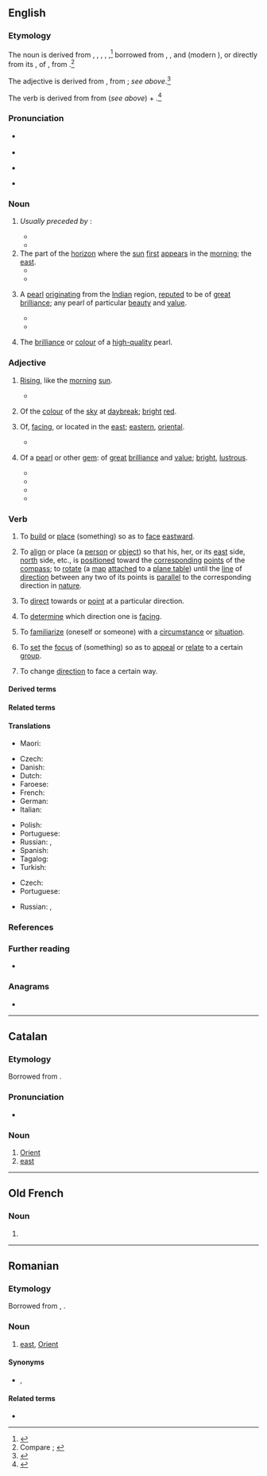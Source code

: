 {{also|Orient}}
==English==
{{was wotd|2019|October|4}}

===Etymology===
{{multiple images
|direction = vertical
|image1 = "Asia Noviter Delineata". Amsterdam, Guglielmus Blaeu, 1635.jpg
|caption1 = A 1635 map of the orient ''(sense 1)'' or [[Asia]] by {{w|Willem Blaeu}}
|image2 = Aci Castello Sicily Italy - Creative Commons by gnuckx - panoramio.jpg
|caption2 = The [[sunrise]] seen in the orient ''(sense 2)'' or [[east]] [[direction]] from {{w|Aci Castello}}, [[Sicily]], [[Italy]]
}}

{{PIE root|en|h₃er}}
The noun is derived from {{inh|en|enm|orient}}, {{m|enm|oriente}}, {{m|enm|oryent}}, {{m|enm|oryente}}, {{m|enm|oryentte|t=the east direction; eastern horizon or sky; eastern regions of the world, Asia, Orient; eastern edge of the world}},<ref>{{R:MED Online|entry=orient(e|pos=n|id=MED30896|accessdate=11 June 2019}}</ref> borrowed from {{bor|en|xno|orient}}, {{m|fro|oriente}}, and {{bor|en|fro|orient|t=east direction; Asia, Orient}} (modern {{cog|fr|orient}}), or directly from its {{glossary|etymon}} {{der|en|la|oriēns|t=the east; daybreak, dawn; sunrise; (''participle'') rising; appearing; originating}}, {{glossary|present}} {{glossary|active}} {{glossary|participle}} of {{m|la|orior|t=to get up, rise; to appear, become visible; to be born, come to exist, originate}}, from {{der|en|ine-pro|*h₃er-|t=to move, stir; to rise, spring}}.<ref>Compare {{R:OED Online|pos=n.'' and ''adj|id=132525|date=September 2004|nodot=yes}}; {{R:Lexico}}</ref>

The adjective is derived from {{inh|en|enm|orient|t=eastern; from Asia or the Orient; brilliant, shining (characteristic of jewels from the Orient)}}, from {{inh|en|enm|orient|pos=noun}}; ''see above''.<ref>{{R:MED Online|pos=adj|id=MED30893|accessdate=11 June 2019}}</ref>

The verb is derived from {{der|en|fr|orienter|t=to orientate; to guide; to set to north}} from {{der|en|fr|orient|pos=noun}} (''see above'') + {{m|fr|-er|pos=''suffix forming infinitives of first-conjugation verbs''}}.<ref>{{R:OED Online|pos=v|id=132526|date=September 2004}}</ref>

===Pronunciation===
* {{a|RP}} {{IPA|en|/ˈɔː.ɹɪ.ənt/}}
* {{audio|en|En-uk-orient.oga|Audio (RP)}}
* {{a|GA}} {{IPA|en|/ˈɔ.ɹi.ənt/|/ˈɒ.ɹɪ-/}}
* {{hyphenation|en|or|i|ent}}

===Noun===
{{en-noun}}

# ''Usually preceded by'' '''{{l|en|the}}''': {{alternative case form of|en|Orient|t=a [[region]] or a [[part#Noun|part]] of the [[world]] to the [[east]] of a certain [[place#Noun|place]]; [[country|countries]] of [[Asia]], the [[East]] (especially [[East Asia]])|nocap=1}} {{defdate|from 14th c.}}
#: {{antonyms|en|occident}}
#* {{quote-book|en|author=William Shakespeare|authorlink=William Shakespeare|chapter=[[w:Henry IV, Part 2|King Henry IV. Part II.]]|title=The Plays of William Shakespeare|location=London|publisher=Printed for [[w:Thomas Longman|T[homas] Longman]] [''et al.'']|year=c. 1596–1599|year_published=1793|volume=IX|section=Act I, induction [prologue]|page=6|pageurl=https://books.google.com/books?id=XJoNAAAAQAAJ&pg=PA6|oclc=848144125|passage=I, from the '''orient''' to the drooping weſt, / Making the wind my poſthorſe, ſtill unfold / The acts commenced on this ball of earth: [...]}}
#* {{quote-book|en|author=Bayard Taylor|authorlink=Bayard Taylor|chapter=Proem Dedicatory. An Epistle from Mount Tmolus.|title=Poems of the Orient|location=Boston, Mass.|publisher={{w|Ticknor and Fields}}|year=1855|section=stanza IV|pages=10–11|pageurl=https://books.google.com/books?id=FgonAAAAMAAJ&pg=PA11|oclc=15110630|passage=I pitch my tent upon the naked sands, / And the tall palm, that plumes the '''orient''' lands, / Can with its beauty satisfy my heart.}}
# The part of the [[horizon]] where the [[sun#Noun|sun]] [[first]] [[appear]]s in the [[morning]]; the [[east]].
#* {{RQ:Shakespeare Sonnets|sonnet=7|url=https://books.google.com/books?id=vF3QMSp6pg4C&pg=PP17|passage=Loe in the '''Orient''' when the gracious light, / Lifts vp his burning head, each vunder eye / Doth homage to his new appearing ſight, [...]}}
#* {{RQ:Tennyson Princess|part=III|page=47|passage=Morn in the white wake of the morning star / Came furrowing all the '''orient''' into gold.}}
# {{lb|en|obsolete}} A [[pearl#Noun|pearl]] [[originate|originating]] from the [[Indian#Adjective|Indian]] region, [[repute#Verb|reputed]] to be of [[great#Adjective|great]] [[brilliance]]; {{lb|en|by extension}} any pearl of particular [[beauty]] and [[value#Noun|value]]. {{defdate|19th c.}}
#* {{quote-book|en|author=James Anthony Froude|authorlink=James Anthony Froude|quotee={{w|Thomas Carlyle}}|chapter={{smallcaps|a.d.}} 1825. {{smallcaps|æt.}} 30.|title=Thomas Carlyle: A History of the First Forty Years of His Life, 1795–1835 [...] Two Volumes in One|series=Harper’s Franklin Square Library|seriesvolume=nos. 245 and 246|location=New York, N.Y.|publisher=[[w:Harper (publisher)|Harper & Brothers]],{{nb...|Franklin Square.}}|year=1825|year_published=1882|volume=I|page=174|pageurl=https://archive.org/details/thomascarlylehis00frouiala/page/n197/mode/1up|oclc=663719806|passage=The chambers of the East are opened in every land, and the sun comes forth to sow the earth with '''orient''' pearl.}}
#* {{RQ:Wilde Dorian Gray|chapter=XI|page=204|passage=[[w:Henry II of England|Henry II.]] wore jewelled gloves reaching to the elbow, and had a hawk-glove sewn with twelve rubies and fifty-two great '''orients'''.}}
# {{lb|en|by extension}} The [[brilliance]] or [[colour]] of a [[high-quality]] pearl.

===Adjective===
{{en-adj|-}}

# {{lb|en|dated|poetic|also|figuratively}} [[rising#Adjective|Rising]], like the [[morning]] [[sun#Noun|sun]].
#* {{RQ:Milton Paradise Lost|book=V|url=https://books.google.com/books?id=F08CAAAAQAAJ&pg=PP148|lines=175–176|passage=Moon, that now meetſt the '''orient''' sun, now fli'ſt / With the fixt Starrs, fixt in thir Orb that flies, [...]}}
# {{lb|en|dated|poetic}} Of the [[colour#Noun|colour]] of the [[sky]] at [[daybreak]]; [[bright]] [[red]].
#: {{synonyms|en|Orient red}}
# {{lb|en|obsolete|except|poetic}} Of, [[face#Verb|facing]], or located in the [[east#Noun|east]]; [[eastern]], [[oriental]].
#: {{antonyms|en|occidental}}
#* {{RQ:Hakluyt Divers Voyages|author=Robert Thorne|chapter=The Booke Made by the Right Worshipfull Master Robert Thorne in the Yeere 1527. in Siuill to Doctourley, Lorde Ambassadour for King [[w:Henry VIII of England|Henrie the Eight]] to [[w:Charles V, Holy Roman Emperor|Charles the Emperour]], being an Information of the Parts of the World, Discouered by Him and the King of Portingale: And also of the Way to the Moluccaes by the North|url=https://babel.hathitrust.org/cgi/pt?id=mdp.69015000005880&view=1up&seq=40|year=1527|passage=To ſhewe that though this figure of the worlde in playne or flat ſeemeth to haue an ende, yet one imagining that this ſayde carde were ſet vpon a round thing, where the endes ſhoulde touche by the lines, it would plainely appeare howe the '''Orient''' part ioyneth with the Occident, as there without the lines it is deſcribed & figured.}}
# {{lb|en|obsolete|except|poetic}} Of a [[pearl]] or other [[gem]]: of [[great#Adjective|great]] [[brilliance]] and [[value#Noun|value]]; {{lb|en|by extension}} [[bright]], [[lustrous]].
#: {{synonyms|en|Thesaurus:shining}}
#* {{RQ:Hakluyt Principall Navigations|author=Ralph Lane|authorlink=Ralph Lane|chapter=An Account of the Peculiarities of the Imployments of the English Men Left in Virginia by Sir [[w:Richard Grenville|Richard Greeneuill]] vnder the Charge of Master Ralfe Lane General of the same, from the 17. of August, 1585, vntill the 18. of Iune 1586, at which Time They Departed the Countrie: [...]|section=1st part (Declaring the Particularities of the Countrey of Virginia)|page=739|url=https://archive.org/stream/cihm_35668#page/n794/mode/1up|passage=[...] He gaue me a rope of the ſame Pearle, but they were blacke, and naught, yet many of them were very great, and a fewe amongſt a number very '''orient''' and round, [...]}}
#* {{RQ:Milton Comus|page=3|passage=And in thick ſhelter of black ſhades imbowr'd / Excells his Mother at her mightie Art / Offring to every wearie Travailer / His &#91;{{w|Comus}}'s&#93; '''orient''' liquor in a Chryſtall glaſſe / To quench the drouth of ''[[Phoebus|Phœbus]]'', [...]}}
#* {{quote-book|en|author=Jeremy Taylor|authorlink=Jeremy Taylor|chapter=Sermon XVI. [The House of Feasting: Or The Epicures Measures.] Part III.|title=[[ἐνιαυτός|ΕΝΙΑΥΤΟΣ]] [ENIAUTOS]. A Course of Sermons for All the Sundays of the Year.{{nb...|Fitted to the Great Necessities, and for the Supplying the Wants of Preaching in Many Parts of This Nation. With a Supplement of Eleven Sermons Preached since His Majesties Restauration. Whereunto is Adjoyned, a Discourse of the Divine Institution, Necessity, Sacredness, and Separation of the Office Ministerial. With Rules and Advices to the Clergy.}}|edition=4th enlarged|location=London|publisher=Printed by R[oger] Norton for [[w:Richard Royston|R[ichard] Royston]],{{nb...|bookseller to the King’s most Excellent Majesty}}|year=1673|page=154|pageurl=https://books.google.com/books?id=sV89AQAAMAAJ&pg=PA154|oclc=800742612|passage=It is neceſſary to ſome men to have garments made of the ''Calabrian'' fleece, ſtain'd with the bloud of the ''murex'', and to get money to buy pearls round and '''orient'''; [...] well may a ſober man wonder that men ſhould be ſo much in love with Earth and Corruption, the Parent of rottenneſs and a diſeaſe, [...]}}
#* {{RQ:Wordsworth Excursion|page=166|passage=[B]ooks are your's, / Within whose silent chambers treasure lies / Preserved from age to age; more precious far / Than that accumulated store of gold / And '''orient''' gems, which for a day of need / The Sultan hides within ancestral tombs.}}

===Verb===
{{en-verb}} {{term-label|en|commonly|_|US}}

# {{lb|en|transitive}} To [[build#Verb|build]] or [[place#Verb|place]] (something) so as to [[face#Verb|face]] [[eastward]].
# {{lb|en|transitive|by extension}} To [[align]] or place (a [[person]] or [[object#Noun|object]]) so that his, her, or its [[east]] side, [[north]] side, etc., is [[position#Verb|positioned]] toward the [[corresponding#Adjective|corresponding]] [[point#Noun|points]] of the [[compass#Noun|compass]]; {{lb|en|specifically|surveying}} to [[rotate]] (a [[map#Noun|map]] [[attach]]ed to a [[plane table]]) until the [[line#Noun|line]] of [[direction]] between any two of its points is [[parallel#Adjective|parallel]] to the corresponding direction in [[nature]].
#: {{synonyms|en|orientate|q1=commonly Britain}}
# {{lb|en|transitive}} To [[direct#Verb|direct]] towards or [[point#Verb|point]] at a particular direction.
#: {{synonyms|en|orientate|q1=commonly Britain}}
#: {{ux|en|The workers '''oriented''' all the signs to face the road.}}
# {{lb|en|transitive|reflexive}} To [[determine]] which direction one is [[face#Verb|facing]].
#: {{ux|en|Let me just '''orient''' myself and we can be on our way.}}
# {{lb|en|transitive|often|reflexive|figuratively}} To [[familiarize]] (oneself or someone) with a [[circumstance]] or [[situation]].
#: {{synonyms|en|orientate|q1=commonly Britain}}
#: {{antonyms|en|disorient|disorientate}}
#: {{ux|en|Give him time to '''orient''' himself within the new hierarchy.}}
# {{lb|en|transitive|figuratively}} To [[set#Verb|set]] the [[focus#Noun|focus]] of (something) so as to [[appeal#Verb|appeal]] or [[relate]] to a certain [[group#Noun|group]].
#: {{ux|en|We will '''orient''' our campaign to the youth who are often disinterested.}}
# {{lb|en|intransitive}} To change [[direction]] to face a certain way.

====Derived terms====
{{col3|en|disorient|disorientate|nonorientable|nonoriented|orientable|orientate|[[orientating]] {{qualifier|adjective}}|orientation|[[oriented]] {{qualifier|adjective}}|orientee|reorient|reorientate|reorientation|unorientable|unoriented}}

====Related terms====
{{col3|en|[[oriental]], [[Oriental]]|orientalism|orientalist|orienteer|orienteering|origin}}

====Translations====
{{trans-top|to direct towards or point at a particular direction}}
* Maori: {{t|mi|whakaanga}}
{{trans-mid}}
{{trans-bottom}}

{{trans-top|to familiarize (oneself or someone) with a situation or circumstance}}
* Czech: {{t|cs|orientovat|alt=orientovat se}}
* Danish: {{t|da|orientere|alt=orientere sig}}
* Dutch: {{t+|nl|oriënteren|alt=zich oriënteren}}
* Faroese: {{t|fo|ætta seg}} {{qualifier|rare, literary}}
* French: {{t+|fr|orienter|alt=s'orienter}}
* German: {{t+|de|orientieren|alt=sich orientieren}}
* Italian: {{t+|it|orientarsi}}
{{trans-mid}}
* Polish: {{t+|pl|orientować się}}
* Portuguese: {{t+|pt|orientar}}
* Russian: {{t+|ru|ориенти́роваться|impf}}, {{t+|ru|сориенти́роваться|pf}}
* Spanish: {{t+|es|orientar|alt=orientarse}}
* Tagalog: {{t|tl|ilantang}}
* Turkish: {{t|tr|oriyantal}}
{{trans-bottom}}

{{trans-top|to set the focus of (something) so as to appeal or relate to a certain group}}
* Czech: {{t|cs|orientovat}}
* Portuguese: {{t+|pt|orientar}}
{{trans-mid}}
* Russian: {{t+|ru|ориенти́ровать|impf}}, {{t+|ru|сориенти́ровать|pf}}
{{trans-bottom}}

===References===
<references />

===Further reading===
* {{pedia|Orient}}

===Anagrams===
* {{anagrams|en|a=einort|Ireton|iteron|norite|retino-|tonier|trione}}

----

==Catalan==

===Etymology===
Borrowed from {{bor|ca|la|oriens|oriens, orientem}}.

===Pronunciation===
* {{ca-IPA}}

===Noun===
{{ca-noun|m}}

# [[Orient]]
# [[east]]

----

==Old French==

===Noun===
{{fro-noun|m|-}}

# {{alternative form of|fro|oriant}}

----

==Romanian==

===Etymology===
Borrowed from {{bor|ro|fr|orient}}, {{bor|ro|la|oriens|oriens, orientem}}.

===Noun===
{{ro-noun|n|-}}

# [[east]], [[Orient]]

====Synonyms====
* {{l|ro|est}} {{q|standard}}, {{l|ro|răsărit}} {{q|somewhat uncommon today}}

====Related terms====
* {{l|ro|oriental}}